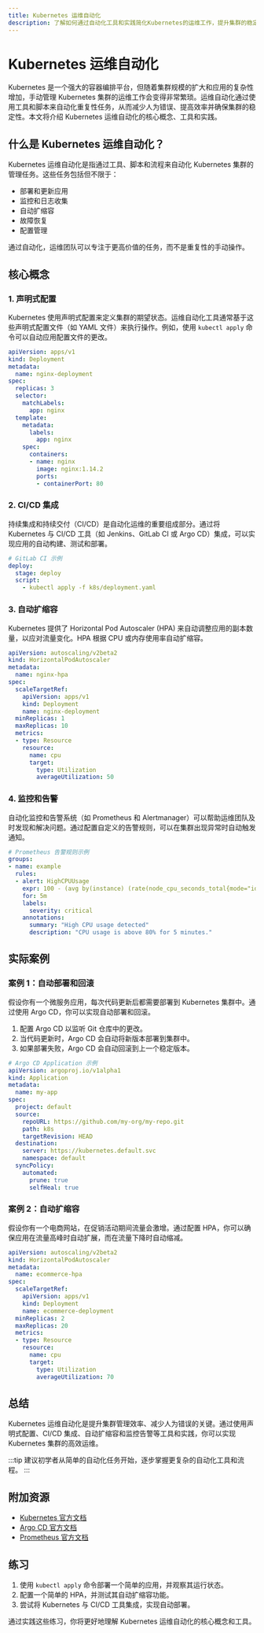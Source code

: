 ```yaml
---
title: Kubernetes 运维自动化
description: 了解如何通过自动化工具和实践简化Kubernetes的运维工作，提升集群的稳定性和效率。
---
```


# Kubernetes 运维自动化

Kubernetes 是一个强大的容器编排平台，但随着集群规模的扩大和应用的复杂性增加，手动管理 Kubernetes 集群的运维工作会变得非常繁琐。运维自动化通过使用工具和脚本来自动化重复性任务，从而减少人为错误、提高效率并确保集群的稳定性。本文将介绍 Kubernetes 运维自动化的核心概念、工具和实践。

## 什么是 Kubernetes 运维自动化？

Kubernetes 运维自动化是指通过工具、脚本和流程来自动化 Kubernetes 集群的管理任务。这些任务包括但不限于：

- 部署和更新应用
- 监控和日志收集
- 自动扩缩容
- 故障恢复
- 配置管理

通过自动化，运维团队可以专注于更高价值的任务，而不是重复性的手动操作。

## 核心概念

### 1. 声明式配置

Kubernetes 使用声明式配置来定义集群的期望状态。运维自动化工具通常基于这些声明式配置文件（如 YAML 文件）来执行操作。例如，使用 `kubectl apply` 命令可以自动应用配置文件的更改。

```yaml
apiVersion: apps/v1
kind: Deployment
metadata:
  name: nginx-deployment
spec:
  replicas: 3
  selector:
    matchLabels:
      app: nginx
  template:
    metadata:
      labels:
        app: nginx
    spec:
      containers:
      - name: nginx
        image: nginx:1.14.2
        ports:
        - containerPort: 80
```

### 2. CI/CD 集成

持续集成和持续交付（CI/CD）是自动化运维的重要组成部分。通过将 Kubernetes 与 CI/CD 工具（如 Jenkins、GitLab CI 或 Argo CD）集成，可以实现应用的自动构建、测试和部署。

```yaml
# GitLab CI 示例
deploy:
  stage: deploy
  script:
    - kubectl apply -f k8s/deployment.yaml
```

### 3. 自动扩缩容

Kubernetes 提供了 Horizontal Pod Autoscaler (HPA) 来自动调整应用的副本数量，以应对流量变化。HPA 根据 CPU 或内存使用率自动扩缩容。

```yaml
apiVersion: autoscaling/v2beta2
kind: HorizontalPodAutoscaler
metadata:
  name: nginx-hpa
spec:
  scaleTargetRef:
    apiVersion: apps/v1
    kind: Deployment
    name: nginx-deployment
  minReplicas: 1
  maxReplicas: 10
  metrics:
  - type: Resource
    resource:
      name: cpu
      target:
        type: Utilization
        averageUtilization: 50
```

### 4. 监控和告警

自动化监控和告警系统（如 Prometheus 和 Alertmanager）可以帮助运维团队及时发现和解决问题。通过配置自定义的告警规则，可以在集群出现异常时自动触发通知。

```yaml
# Prometheus 告警规则示例
groups:
- name: example
  rules:
  - alert: HighCPUUsage
    expr: 100 - (avg by(instance) (rate(node_cpu_seconds_total{mode="idle"}[1m])) * 100 > 80
    for: 5m
    labels:
      severity: critical
    annotations:
      summary: "High CPU usage detected"
      description: "CPU usage is above 80% for 5 minutes."
```

## 实际案例

### 案例 1：自动部署和回滚

假设你有一个微服务应用，每次代码更新后都需要部署到 Kubernetes 集群中。通过使用 Argo CD，你可以实现自动部署和回滚。

1. 配置 Argo CD 以监听 Git 仓库中的更改。
2. 当代码更新时，Argo CD 会自动将新版本部署到集群中。
3. 如果部署失败，Argo CD 会自动回滚到上一个稳定版本。

```yaml
# Argo CD Application 示例
apiVersion: argoproj.io/v1alpha1
kind: Application
metadata:
  name: my-app
spec:
  project: default
  source:
    repoURL: https://github.com/my-org/my-repo.git
    path: k8s
    targetRevision: HEAD
  destination:
    server: https://kubernetes.default.svc
    namespace: default
  syncPolicy:
    automated:
      prune: true
      selfHeal: true
```

### 案例 2：自动扩缩容

假设你有一个电商网站，在促销活动期间流量会激增。通过配置 HPA，你可以确保应用在流量高峰时自动扩展，而在流量下降时自动缩减。

```yaml
apiVersion: autoscaling/v2beta2
kind: HorizontalPodAutoscaler
metadata:
  name: ecommerce-hpa
spec:
  scaleTargetRef:
    apiVersion: apps/v1
    kind: Deployment
    name: ecommerce-deployment
  minReplicas: 2
  maxReplicas: 20
  metrics:
  - type: Resource
    resource:
      name: cpu
      target:
        type: Utilization
        averageUtilization: 70
```

## 总结

Kubernetes 运维自动化是提升集群管理效率、减少人为错误的关键。通过使用声明式配置、CI/CD 集成、自动扩缩容和监控告警等工具和实践，你可以实现 Kubernetes 集群的高效运维。

:::tip
建议初学者从简单的自动化任务开始，逐步掌握更复杂的自动化工具和流程。
:::

## 附加资源

- [Kubernetes 官方文档](https://kubernetes.io/docs/home/)
- [Argo CD 官方文档](https://argo-cd.readthedocs.io/en/stable/)
- [Prometheus 官方文档](https://prometheus.io/docs/introduction/overview/)

## 练习

1. 使用 `kubectl apply` 命令部署一个简单的应用，并观察其运行状态。
2. 配置一个简单的 HPA，并测试其自动扩缩容功能。
3. 尝试将 Kubernetes 与 CI/CD 工具集成，实现自动部署。

通过实践这些练习，你将更好地理解 Kubernetes 运维自动化的核心概念和工具。